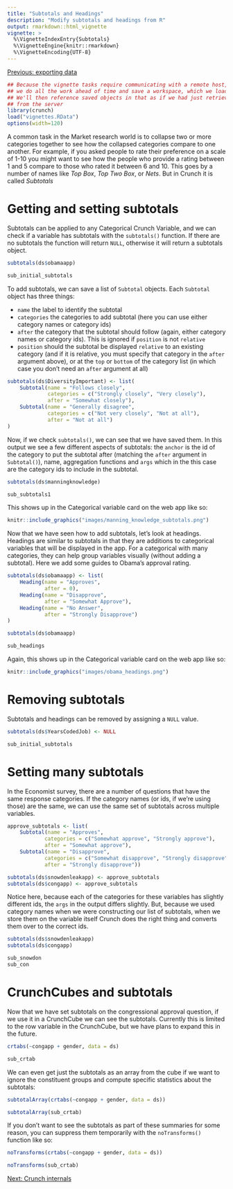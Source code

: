 ```yaml
---
title: "Subtotals and Headings"
description: "Modify subtotals and headings from R"
output: rmarkdown::html_vignette
vignette: >
  %\VignetteIndexEntry{Subtotals}
  %\VignetteEngine{knitr::rmarkdown}
  %\VignetteEncoding{UTF-8}
---
```


[Previous: exporting data](export.html)
```r
## Because the vignette tasks require communicating with a remote host,
## we do all the work ahead of time and save a workspace, which we load here.
## We'll then reference saved objects in that as if we had just retrieved them
## from the server
library(crunch)
load("vignettes.RData")
options(width=120)
```

A common task in the Market research world is to collapse two or more categories together to see how the collapsed categories compare to one another. For example, if you asked people to rate their preference on a scale of 1-10 you might want to see how the people who provide a rating between 1 and 5 compare to those who rated it between 6 and 10. This goes by a number of names like _Top Box_, _Top Two Box_, or _Nets_. But in Crunch it is called _Subtotals_

# Getting and setting subtotals
Subtotals can be applied to any Categorical Crunch Variable, and we can check if a variable has subtotals with the `subtotals()` function. If there are no subtotals the function will return `NULL`, otherwise it will return a subtotals object. 

```r
subtotals(ds$obamaapp)
```
```r
sub_initial_subtotals
```

To add subtotals, we can save a list of `Subtotal` objects. Each `Subtotal` object has three things:

* `name` the label to identify the subtotal
* `categories` the categories to add subtotal (here you can use either category names or category ids)
* `after` the category that the subtotal should follow (again, either category names or category ids). This is ignored if `position` is not `relative`
* `position` should the subtotal be displayed `relative` to an existing category (and if it is relative, you must specify that category in the `after` argument above), or at the `top` or `bottom` of the category list (in which case you don't need an `after` argument at all)

```r
subtotals(ds$DiversityImportant) <- list(
    Subtotal(name = "Follows closely",
             categories = c("Strongly closely", "Very closely"),
             after = "Somewhat closely"),
    Subtotal(name = "Generally disagree",
             categories = c("Not very closely", "Not at all"),
             after = "Not at all")
)
```

Now, if we check `subtotals()`, we can see that we have saved them. In this output we see a few different aspects of subtotals: the `anchor` is the id of the category to put the subtotal after (matching the `after` argument in `Subtotal()`), name, aggregation functions and `args` which in the this case are the category ids to include in the subtotal.

```r
subtotals(ds$manningknowledge)
```
```r
sub_subtotals1
```

This shows up in the Categorical variable card on the web app like so: 

```r
knitr::include_graphics("images/manning_knowledge_subtotals.png") 

```

Now that we have seen how to add subtotals, let's look at headings. Headings are similar to subtotals in that they are additions to categorical variables that will be displayed in the app. For a categorical with many categories, they can help group variables visually (without adding a subtotal). Here we add some guides to Obama's approval rating. 

```r
subtotals(ds$obamaapp) <- list(
    Heading(name = "Approves",
            after = 0),
    Heading(name = "Disapprove",
            after = "Somewhat Approve"),
    Heading(name = "No Answer",
            after = "Strongly Disapprove")
)

subtotals(ds$obamaapp)
```
```r
sub_headings
```

Again, this shows up in the Categorical variable card on the web app like so: 

```r
knitr::include_graphics("images/obama_headings.png") 

```

# Removing subtotals
Subtotals and headings can be removed by assigning a `NULL` value. 
```r
subtotals(ds$YearsCodedJob) <- NULL
```
```r
sub_initial_subtotals
```

# Setting many subtotals 

In the Economist survey, there are a number of questions that have the same response categories. If the category names (or ids, if we're using those) are the same, we can use the same set of subtotals across multiple variables.
```r
approve_subtotals <- list(
    Subtotal(name = "Approves",
            categories = c("Somewhat approve", "Strongly approve"),
            after = "Somewhat approve"),
    Subtotal(name = "Disapprove",
            categories = c("Somewhat disapprove", "Strongly disapprove"),
            after = "Strongly disapprove"))
```

```r
subtotals(ds$snowdenleakapp) <- approve_subtotals
subtotals(ds$congapp) <- approve_subtotals
```

Notice here, because each of the categories for these variables has slightly different ids, the `args` in the output differs slightly. But, because we used category names when we were constructing our list of subtotals, when we store them on the variable itself Crunch does the right thing and converts them over to the correct ids.

```r
subtotals(ds$snowdenleakapp)
subtotals(ds$congapp)
```
```r
sub_snowdon
sub_con
```

 
# CrunchCubes and subtotals
 
Now that we have set subtotals on the congressional approval question, if we use it in a CrunchCube we can see the subtotals. Currently this is limited to the row variable in the CrunchCube, but we have plans to expand this in the future. 
```r
crtabs(~congapp + gender, data = ds)
```
```r
sub_crtab
```
 
We can even get just the subtotals as an array from the cube if we want to ignore the constituent groups and compute specific statistics about the subtotals:
```r
subtotalArray(crtabs(~congapp + gender, data = ds))
```
```r
subtotalArray(sub_crtab)
```

If you don't want to see the subtotals as part of these summaries for some reason, you can suppress them temporarily with the `noTransforms()` function like so: 

```r
noTransforms(crtabs(~congapp + gender, data = ds))
```
```r
noTransforms(sub_crtab)

```

[Next: Crunch internals](crunch-internals.html)


